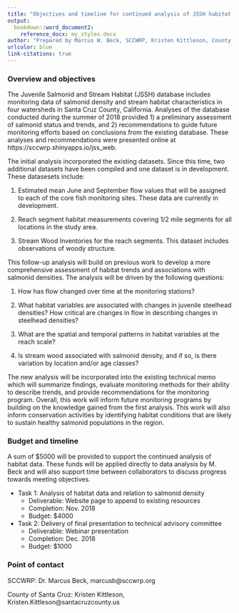 ```yaml
---
title: "Objectives and timeline for continued analysis of JSSH habitat data"
output: 
  bookdown::word_document2:
    reference_docx: my_styles.docx
author: "Prepared by Marcus W. Beck, SCCWRP, Kristen Kittleson, County of Santa Cruz"
urlcolor: blue
link-citations: true
---
```


### Overview and objectives

The Juvenile Salmonid and Stream Habitat (JSSH) database includes monitoring data of salmonid density and stream habitat characteristics in four watersheds in Santa Cruz County, California.  Analyses of the database conducted during the summer of 2018 provided 1) a preliminary assessment of salmonid status and trends, and 2) recommendations to guide future monitoring efforts based on conclusions from the existing database.  These analyses and recommendations were presented online at https://sccwrp.shinyapps.io/jss_web.  

The initial analysis incorporated the existing datasets.  Since this time, two additional datasets have been compiled and one dataset is in development.  These datasesets include:

1) Estimated mean June and September flow values that will be assigned to each of the core fish monitoring sites. These data are currently in development.

1) Reach segment habitat measurements covering 1/2 mile segments for all locations in the study area. 

1) Stream Wood Inventories for the reach segments. This dataset includes observations of woody structure.

This follow-up analysis will build on previous work to develop a more comprehensive assessment of habitat trends and associations with salmonid densities.  The analysis will be driven by the following questions:

1) How has flow changed over time at the monitoring stations?

1) What habitat variables are associated with changes in juvenile steelhead densities? How critical are changes in flow in describing changes in steelhead densities?

1) What are the spatial and temporal patterns in habitat variables at the reach scale?

1) Is stream wood associated with salmonid density, and if so, is there variation by location and/or age classes?

The new analysis will be incorporated into the existing technical memo which will summarize findings, evaluate monitoring methods for their ability to describe trends, and provide recommendations for the monitoring program.  Overall, this work will inform future monitoring programs by building on the knowledge gained from the first analysis.  This work will also inform conservation activities by identifying habitat conditions that are likely to sustain healthy salmonid populations in the region. 

### Budget and timeline

A sum of $5000 will be provided to support the continued analysis of habitat data. These funds will be applied directly to data analysis by M. Beck and will also support time between collaborators to discuss progress towards meeting objectives.  

* Task 1: Analysis of habitat data and relation to salmonid density
     * Deliverable: Website page to append to existing resources
     * Completion: Nov. 2018
     * Budget: $4000
* Task 2: Delivery of final presentation to technical advisory committee
     * Deliverable: Webinar presentation
     * Completion: Dec. 2018
     * Budget: $1000

### Point of contact

SCCWRP: Dr. Marcus Beck, marcusb@sccwrp.org 

County of Santa Cruz: Kristen Kittleson, Kristen.Kittleson@santacruzcounty.us


